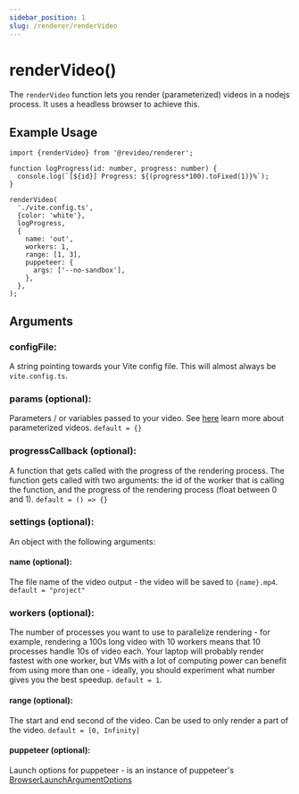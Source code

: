 ```yaml
---
sidebar_position: 1
slug: /renderer/renderVideo
---
```


# renderVideo()

The `renderVideo` function lets you render (parameterized) videos in a nodejs
process. It uses a headless browser to achieve this.

## Example Usage

```tsx
import {renderVideo} from '@revideo/renderer';

function logProgress(id: number, progress: number) {
  console.log(`[${id}] Progress: ${(progress*100).toFixed(1)}%`);
}

renderVideo(
  './vite.config.ts',
  {color: 'white'},
  logProgress,
  {
    name: 'out',
    workers: 1,
    range: [1, 3],
    puppeteer: {
      args: ['--no-sandbox'],
    },
  },
);
```

## Arguments

### configFile:

A string pointing towards your Vite config file. This will almost always be
`vite.config.ts`.

### params (optional):

Parameters / or variables passed to your video. See [here](/parameterized-video)
learn more about parameterized videos. `default = {}`

### progressCallback (optional):

A function that gets called with the progress of the rendering process. The
function gets called with two arguments: the id of the worker that is calling
the function, and the progress of the rendering process (float between 0 and 1). `default = () => {}`

### settings (optional):

An object with the following arguments:

#### name (optional):

The file name of the video output - the video will be saved to `{name}.mp4`.
`default = "project"`

### workers (optional):

The number of processes you want to use to parallelize rendering - for example,
rendering a 100s long video with 10 workers means that 10 processes handle 10s
of video each. Your laptop will probably render fastest with one worker, but VMs
with a lot of computing power can benefit from using more than one - ideally,
you should experiment what number gives you the best speedup. `default = 1`.

#### range (optional):

The start and end second of the video. Can be used to only render a part of the
video. `default = [0, Infinity]`

#### puppeteer (optional):

Launch options for puppeteer - is an instance of puppeteer's
[BrowserLaunchArgumentOptions](https://pptr.dev/api/puppeteer.browserlaunchargumentoptions/)

